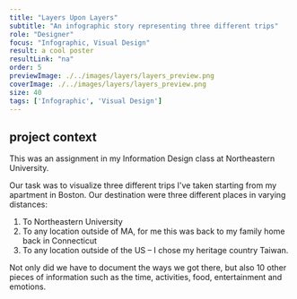 ```yaml
---
title: "Layers Upon Layers"
subtitle: "An infographic story representing three different trips"
role: "Designer"
focus: "Infographic, Visual Design"
result: a cool poster
resultLink: "na"
order: 5
previewImage: ./../images/layers/layers_preview.png
coverImage: ./../images/layers/layers_preview.png
size: 40
tags: ['Infographic', 'Visual Design']
---
```



## project context
This was an assignment in my Information Design class at Northeastern University.

Our task was to visualize three different trips I've taken starting from my apartment in Boston. Our destination were three different places in varying distances:
1. To Northeastern University
2. To any location outside of MA, for me this was back to my family home back in Connecticut
3. To any location outside of the US – I chose my heritage country Taiwan.

Not only did we have to document the ways we got there, but also 10 other pieces of information such as the time, activities, food, entertainment and emotions.

<SingleImage src='./../images/layers/layers.png'/>

